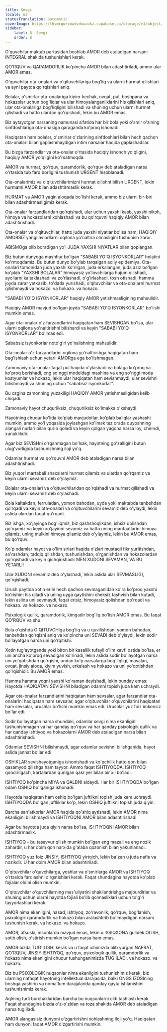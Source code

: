 ```yaml
---
title: Sevgi
locale: uz
statusTranslation: automatic
coverImage: https://lhvmrqwrcowdvduuaukz.supabase.co/storage/v1/object/public/strapi-uploads/small_cover-educacion-fundamental.webp-2d51a7828a2b1309555be27f7e2a61a0.webp
sidebar:
    label: 8. Sevgi
    order: 8
---
```

O'quvchilar maktab partasidan boshlab AMOR deb ataladigan narsani INTEGRAL shaklda tushunishlari kerak.

QO'RQUV va QARAMDORLIK ko'pincha AMOR bilan adashtiriladi, ammo ular AMOR emas.

O'quvchilar ota-onalari va o'qituvchilariga bog'liq va ularni hurmat qilishlari va ayni paytda qo'rqishlari aniq.

Bolalar, o'smirlar ota-onalariga kiyim-kechak, ovqat, pul, boshpana va hokazolar uchun bog'liqlar va ular himoyalanganliklarini his qilishlari aniq, ular ota-onalariga bog'liqligini bilishadi va shuning uchun ularni hurmat qilishadi va hatto ulardan qo'rqishadi, lekin bu AMOR emas.

Biz aytayotgan narsaning namunasi sifatida har bir bola yoki o'smir o'zining sinfdoshlariga ota-onasiga qaraganda ko'proq ishonadi.

Haqiqatan ham bolalar, o'smirlar o'zlarining sinfdoshlari bilan hech qachon ota-onalari bilan gaplashmaydigan intim narsalar haqida gaplashadilar.

Bu bizga farzandlar va ota-onalar o'rtasida haqiqiy ishonch yo'qligini, haqiqiy AMOR yo'qligini ko'rsatmoqda.

AMOR va hurmat, qo'rquv, qaramdorlik, qo'rquv deb ataladigan narsa o'rtasida tub farq borligini tushunish URGENT hisoblanadi.

Ota-onalarimiz va o'qituvchilarimizni hurmat qilishni bilish URGENT, lekin hurmatni AMOR bilan adashtirmaslik kerak.

HURMAT va AMOR yaqin aloqada bo'lishi kerak, ammo biz ularni bir-biri bilan adashtirmasligimiz kerak.

Ota-onalar farzandlaridan qo'rqishadi, ular uchun yaxshi kasb, yaxshi nikoh, himoya va hokazolarni xohlashadi va bu qo'rquvni haqiqiy AMOR bilan adashtirishadi.

Ota-onalar va o'qituvchilar, hatto juda yaxshi niyatlar bo'lsa ham, HAQIQIY AMORSIZ yangi avlodlarni oqilona yo'naltira olmasligini tushunish zarur.

ABISMOga olib boradigan yo'l JUDA YAXSHI NIYATLAR bilan qoplangan.

Biz butun dunyoga mashhur bo'lgan "SABABI YO'Q ISYONKORLAR" holatini ko'rmoqdamiz. Bu butun dunyo bo'ylab tarqalgan aqliy epidemiya. Ota-onalari tomonidan juda yaxshi ko'rilgan, juda erkalangan, juda aziz bo'lgan ko'plab "YAXSHI BOLALAR" himoyasiz yo'lovchilarga hujum qilishadi, ayollarni kaltaklashadi va zo'rlashadi, o'g'irlashadi, tosh otishadi, hamma joyda zarar yetkazib, to'dada yurishadi, o'qituvchilar va ota-onalarni hurmat qilishmaydi va hokazo. va hokazo. va hokazo.

"SABABI YO'Q ISYONKORLAR" haqiqiy AMOR yetishmasligining mahsulidir.

Haqiqiy AMOR mavjud bo'lgan joyda "SABABI YO'Q ISYONKORLAR" bo'lishi mumkin emas.

Agar ota-onalar o'z farzandlarini haqiqatan ham SEVISHGAN bo'lsa, ular ularni oqilona yo'naltirishni bilishardi va keyin "SABABI YO'Q ISYONKORLAR" bo'lmas edi.

Sababsiz isyonkorlar noto'g'ri yo'nalishning mahsulidir.

Ota-onalar o'z farzandlarini oqilona yo'naltirishga haqiqatan ham bag'ishlash uchun yetarli AMORga ega bo'lishmagan.

Zamonaviy ota-onalar faqat pul haqida o'ylashadi va bolaga ko'proq va ko'proq berishadi, eng so'nggi modeldagi mashina va eng so'nggi moda kostyumlar va hokazo, lekin ular haqiqatan ham sevishmaydi, ular sevishni bilishmaydi va shuning uchun "sababsiz isyonkorlar".

Bu ozgina zamonning yuzakiligi HAQIQIY AMOR yetishmasligidan kelib chiqadi.

Zamonaviy hayot chuqurliksiz, chuqurliksiz ko'lmakka o'xshaydi.

Hayotning chuqur ko'lida ko'plab mavjudotlar, ko'plab baliqlar yashashi mumkin, ammo yo'l yoqasida joylashgan ko'lmak tez orada quyoshning alangali nurlari bilan qurib qoladi va keyin qolgan yagona narsa loy, chirindi, xunuklikdir.

Agar biz SEVISHni o'rganmagan bo'lsak, hayotning go'zalligini butun ulug'vorligida tushunishning iloji yo'q.

Odamlar hurmat va qo'rquvni AMOR deb ataladigan narsa bilan adashtirishadi.

Biz yuqori martabali shaxslarni hurmat qilamiz va ulardan qo'rqamiz va keyin ularni sevamiz deb o'ylaymiz.

Bolalar ota-onalari va o'qituvchilaridan qo'rqishadi va hurmat qilishadi va keyin ularni sevamiz deb o'ylashadi.

Bola kaltakdan, ferruladan, yomon bahodan, uyda yoki maktabda tanbehdan qo'rqadi va keyin ota-onalari va o'qituvchilarini sevamiz deb o'ylaydi, lekin aslida ulardan faqat qo'rqadi.

Biz ishga, xo'jayinga bog'liqmiz, biz qashshoqlikdan, ishsiz qolishdan qo'rqamiz va keyin xo'jayinni sevamiz va hatto uning manfaatlarini himoya qilamiz, uning mulkini himoya qilamiz deb o'ylaymiz, lekin bu AMOR emas, bu qo'rquv.

Ko'p odamlar hayot va o'lim sirlari haqida o'zlari mustaqil fikr yuritishdan, so'rashdan, tadqiq qilishdan, tushunishdan, o'rganishdan va hokazolardan qo'rqishadi va keyin qichqirishadi: MEN XUDONI SEVAMAN, VA BU YETARLI!

Ular XUDONI sevamiz deb o'ylashadi, lekin aslida ular SEVMASLIGI, qo'rqishadi.

Urush paytida xotin erini hech qachon sevmaganidan ko'ra ko'proq yaxshi ko'rishini his qiladi va uning uyga qaytishini cheksiz tashvish bilan kutadi, lekin aslida uni sevmaydi, faqat erisiz, himoyasiz qolishdan qo'rqadi va hokazo. va hokazo. va hokazo.

Psixologik qullik, qaramdorlik, kimgadir bog'liq bo'lish AMOR emas. Bu faqat QO'RQUV va shu.

Bola o'qishda O'QITUVCHIga bog'liq va u quvilishdan, yomon bahodan, tanbehdan qo'rqishi aniq va ko'pincha uni SEVADI deb o'ylaydi, lekin sodir bo'layotgan narsa uni qo'rqitishi.

Xotin tug'ayotganda yoki biron bir kasallik tufayli o'lim xavfi ostida bo'lsa, er uni ancha ko'proq sevadigan ko'rinadi, lekin aslida sodir bo'layotgan narsa uni yo'qotishdan qo'rqishi, undan ko'p narsalarga bog'liqligi, masalan, ovqat, jinsiy aloqa, kiyim yuvish, erkalash va hokazo va uni yo'qotishdan qo'rqishidir. Bu AMOR emas.

Hamma hamma yoqni yaxshi ko'raman deyishadi, lekin bunday emas: Hayotda HAQIQATAN SEVISHNI biladigan odamni topish juda kam uchraydi.

Agar ota-onalar farzandlarini haqiqatan ham sevsalar, agar farzandlar ota-onalarini haqiqatan ham sevsalar, agar o'qituvchilar o'quvchilarini haqiqatan ham sevsalar, urushlar bo'lishi mumkin emas edi. Urushlar yuz foiz imkonsiz bo'lar edi.

Sodir bo'layotgan narsa shundaki, odamlar sevgi nima ekanligini tushunishmagan va har qanday qo'rquv va har qanday psixologik qullik va har qanday ishtiyoq va hokazolarni AMOR deb ataladigan narsa bilan adashtirishadi.

Odamlar SEVISHNI bilishmaydi, agar odamlar sevishni bilishganida, hayot aslida jannat bo'lar edi.

OSHIKLAR sevishayotganiga ishonishadi va ko'pchilik hatto qon bilan qasamyod qilishga ham tayyor. Ammo faqat ISHTIYOQDA. ISHTIYOQ qondirilgach, kartalardan qurilgan qasr yer bilan bir xil bo'ladi.

ISHTIYOQ ko'pincha MIYA va QALBNI aldaydi. Har bir ISHTIYOQDA bo'lgan odam OSHIQ bo'lganiga ishonadi.

Hayotda haqiqatan ham oshiq bo'lgan juftlikni topish juda kam uchraydi. ISHTIYOQDA bo'lgan juftliklar ko'p, lekin OSHIQ juftlikni topish juda qiyin.

Barcha san'atkorlar AMOR haqida qo'shiq aytishadi, lekin AMOR nima ekanligini bilishmaydi va ISHTIYOQNI AMOR bilan adashtirishadi.

Agar bu hayotda juda qiyin narsa bo'lsa, ISHTIYOQNI AMOR bilan adashtirmaslik.

ISHTIYOQ - bu tasavvur qilish mumkin bo'lgan eng mazali va eng nozik zahardir, u har doim qon narxida g'alaba qozonish bilan yakunlanadi.

ISHTIYOQ yuz foiz JINSIY, ISHTIYOQ yirtqich, lekin ba'zan u juda nafis va nozikdir. U har doim AMOR bilan adashtiriladi.

O'qituvchilar o'quvchilarga, yoshlar va o'smirlarga AMOR va ISHTIYOQ o'rtasida farqlashni o'rgatishlari kerak. Faqat shundagina hayotda ko'plab fojialar oldini olish mumkin.

O'qituvchilar o'quvchilarning mas'uliyatini shakllantirishga majburdirlar va shuning uchun ularni hayotda fojiali bo'lib qolmasliklari uchun to'g'ri tayyorlashlari kerak.

AMOR nima ekanligini, hasad, ishtiyoq, zo'ravonlik, qo'rquv, bog'lanish, psixologik qaramdorlik va hokazo bilan aralashtirib bo'lmaydigan narsani tushunish kerak. va hokazo. va hokazo.

AMOR, afsuski, insonlarda mavjud emas, lekin u ISSIQXONA gulidek OLISH, sotib olish, o'stirish mumkin bo'lgan narsa ham emas.

AMOR bizda TUG'ILISHI kerak va u faqat ichimizda olib yurgan NAFRAT, QO'RQUV, JINSIY ISHTIYOQ, qo'rquv, psixologik qullik, qaramdorlik va hokazo nima ekanligini chuqur tushunganimizda TUG'ILADI. va hokazo. va hokazo.

Biz bu PSIXOLOGIK nuqsonlar nima ekanligini tushunishimiz kerak, biz ularning nafaqat hayotning intellektual darajasida, balki ONGS IZOSIning boshqa yashirin va noma'lum darajalarida qanday qayta ishlanishini tushunishimiz kerak.

Aqlning turli burchaklaridan barcha bu nuqsonlarni olib tashlash kerak. Faqat shundagina bizda o'z-o'zidan va toza shaklda AMOR deb ataladigan narsa tug'iladi.

AMOR alangasisiz dunyoni o'zgartirishni xohlashning iloji yo'q. Haqiqatan ham dunyoni faqat AMOR o'zgartirishi mumkin.


